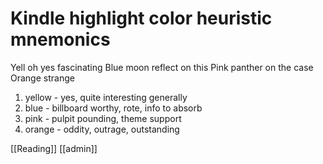 # Kindle highlight color heuristic mnemonics

Yell oh yes fascinating
Blue moon reflect on this
Pink panther on the case
Orange strange

1. yellow - yes, quite interesting generally
2. blue - billboard worthy, rote, info to absorb
3. pink - pulpit pounding, theme support
4. orange - oddity, outrage, outstanding

[[Reading]] [[admin]]